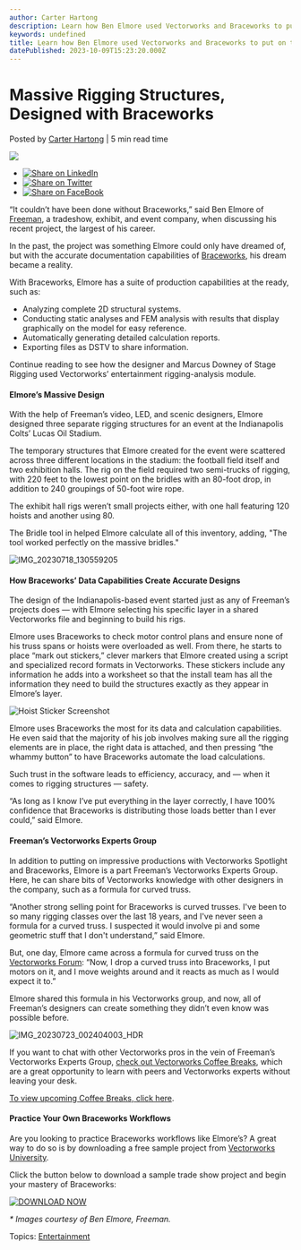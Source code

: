 ```yaml
---
author: Carter Hartong
description: Learn how Ben Elmore used Vectorworks and Braceworks to put on the largest event of his career.
keywords: undefined
title: Learn how Ben Elmore used Vectorworks and Braceworks to put on the largest event of his career. 
datePublished: 2023-10-09T15:23:20.000Z
---
```

  

# Massive Rigging Structures, Designed with Braceworks

 Posted by [Carter Hartong](https://blog.vectorworks.net/author/carter-hartong) | 5 min read time 

![](https://blog.vectorworks.net/hubfs/Blog%20Images/230929_Ben%20Elmore%20Braceworks/3D%20Set%20Colored%20Screenshot.png) 

* [![Share on LinkedIn](https://2659751.fs1.hubspotusercontent-na1.net/hubfs/2659751/michaelDemo/share-LI.png)](http://www.linkedin.com/shareArticle?mini=true&url=https%3A%2F%2Fblog.vectorworks.net%2Fthe-largest-project-of-this-designers-career-made-with-braceworks)
* [![Share on Twitter](https://2659751.fs1.hubspotusercontent-na1.net/hubfs/2659751/michaelDemo/share-TW.png)](https://www.twitter.com/share?text=Massive%20Rigging%20Structures,%20Designed%20with%20Braceworks&url=https%3A%2F%2Fblog.vectorworks.net%2Fthe-largest-project-of-this-designers-career-made-with-braceworks&via=PMGTweets)
* [![Share on FaceBook](https://2659751.fs1.hubspotusercontent-na1.net/hubfs/2659751/michaelDemo/share-FB.png)](https://www.facebook.com/sharer/sharer.php?u=https%3A%2F%2Fblog.vectorworks.net%2Fthe-largest-project-of-this-designers-career-made-with-braceworks)

“It couldn’t have been done without Braceworks,” said Ben Elmore of [Freeman](https://www.freeman.com/), a tradeshow, exhibit, and event company, when discussing his recent project, the largest of his career.

In the past, the project was something Elmore could only have dreamed of, but with the accurate documentation capabilities of [Braceworks](https://www.vectorworks.net/braceworks), his dream became a reality.

With Braceworks, Elmore has a suite of production capabilities at the ready, such as:

* Analyzing complete 2D structural systems.
* Conducting static analyses and FEM analysis with results that display graphically on the model for easy reference.
* Automatically generating detailed calculation reports.
* Exporting files as DSTV to share information.

Continue reading to see how the designer and Marcus Downey of Stage Rigging used Vectorworks’ entertainment rigging-analysis module.

#### Elmore’s Massive Design

With the help of Freeman’s video, LED, and scenic designers, Elmore designed three separate rigging structures for an event at the Indianapolis Colts’ Lucas Oil Stadium.

The temporary structures that Elmore created for the event were scattered across three different locations in the stadium: the football field itself and two exhibition halls. The rig on the field required two semi-trucks of rigging, with 220 feet to the lowest point on the bridles with an 80-foot drop, in addition to 240 groupings of 50-foot wire rope.

The exhibit hall rigs weren’t small projects either, with one hall featuring 120 hoists and another using 80.

The Bridle tool in helped Elmore calculate all of this inventory, adding, "The tool worked perfectly on the massive bridles."

![IMG_20230718_130559205](https://blog.vectorworks.net/hs-fs/hubfs/Blog%20Images/230929_Ben%20Elmore%20Braceworks/IMG_20230718_130559205.jpg?width=1440&height=648&name=IMG_20230718_130559205.jpg)

#### How Braceworks’ Data Capabilities Create Accurate Designs

The design of the Indianapolis-based event started just as any of Freeman’s projects does — with Elmore selecting his specific layer in a shared Vectorworks file and beginning to build his rigs.

Elmore uses Braceworks to check motor control plans and ensure none of his truss spans or hoists were overloaded as well. From there, he starts to place “mark out stickers,” clever markers that Elmore created using a script and specialized record formats in Vectorworks. These stickers include any information he adds into a worksheet so that the install team has all the information they need to build the structures exactly as they appear in Elmore’s layer.

![Hoist Sticker Screenshot](https://blog.vectorworks.net/hs-fs/hubfs/Blog%20Images/230929_Ben%20Elmore%20Braceworks/Hoist%20Sticker%20Screenshot.png?width=1440&height=1013&name=Hoist%20Sticker%20Screenshot.png)

Elmore uses Braceworks the most for its data and calculation capabilities. He even said that the majority of his job involves making sure all the rigging elements are in place, the right data is attached, and then pressing “the whammy button” to have Braceworks automate the load calculations.

Such trust in the software leads to efficiency, accuracy, and — when it comes to rigging structures — safety.

“As long as I know I’ve put everything in the layer correctly, I have 100% confidence that Braceworks is distributing those loads better than I ever could,” said Elmore.

#### Freeman’s Vectorworks Experts Group

In addition to putting on impressive productions with Vectorworks Spotlight and Braceworks, Elmore is a part Freeman’s Vectorworks Experts Group. Here, he can share bits of Vectorworks knowledge with other designers in the company, such as a formula for curved truss.

“Another strong selling point for Braceworks is curved trusses. I've been to so many rigging classes over the last 18 years, and I've never seen a formula for a curved truss. I suspected it would involve pi and some geometric stuff that I don't understand,” said Elmore.

But, one day, Elmore came across a formula for curved truss on the [Vectorworks Forum](https://forum.vectorworks.net/): “Now, I drop a curved truss into Braceworks, I put motors on it, and I move weights around and it reacts as much as I would expect it to.”

Elmore shared this formula in his Vectorworks group, and now, all of Freeman’s designers can create something they didn’t even know was possible before.

![IMG_20230723_002404003_HDR](https://blog.vectorworks.net/hs-fs/hubfs/Blog%20Images/230929_Ben%20Elmore%20Braceworks/IMG_20230723_002404003_HDR.jpg?width=1440&height=1068&name=IMG_20230723_002404003_HDR.jpg)

If you want to chat with other Vectorworks pros in the vein of Freeman’s Vectorworks Experts Group, [check out Vectorworks Coffee Breaks](../../../net/vectorworks/blog/online-vectorworks-learning-sessions-coffee-breaks.html), which are a great opportunity to learn with peers and Vectorworks experts without leaving your desk.

[To view upcoming Coffee Breaks, click here](https://www3.vectorworks.net/service-select-coffee-break?hsCtaTracking=198bbd41-2ee2-4ae3-ba5d-d9cf356dae3a%7C21c53328-8033-4cc1-ae6d-49666a0799b9).

#### Practice Your Own Braceworks Workflows

Are you looking to practice Braceworks workflows like Elmore’s? A great way to do so is by downloading a free sample project from [Vectorworks University](https://university.vectorworks.net/).

Click the button below to download a sample trade show project and begin your mastery of Braceworks:

[![DOWNLOAD NOW](https://no-cache.hubspot.com/cta/default/3018241/eae3452b-897f-4a73-91ce-a42ae1f64997.png)](https://cta-redirect.hubspot.com/cta/redirect/3018241/eae3452b-897f-4a73-91ce-a42ae1f64997) 

_\* Images courtesy of Ben Elmore, Freeman._

 Topics: [Entertainment](https://blog.vectorworks.net/topic/entertainment) 

  